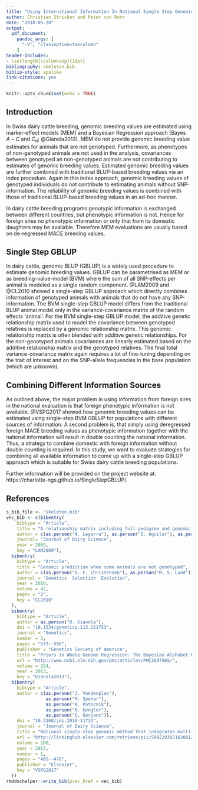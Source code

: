 ```yaml
---
title: "Using International Information In National Single Step Genomic BLUP In Swiss Dairy Cattle"
author: Christian Stricker and Peter von Rohr
date: "2018-05-28"
output: 
  pdf_document:
    pandoc_args: [
      "-V", "classoption=twocolumn"
    ]
header-includes:
- \setlength{\columnsep}{18pt}
bibliography: skeleton.bib
biblio-style: apalike
link-citations: yes
---
```


```r
knitr::opts_chunk$set(echo = TRUE)
```

## Introduction
In Swiss dairy cattle breeding, genomic breeding values are estimated using marker-effect models (MEM) and a Bayesian Regression approach (Bayes $A - C$ and $C_{\pi}$; @Gianola2013). MEM do not provide genomic breeding value estimates for animals that are not genotyped. Furthermore, as phenotypes of non-genotyped animals are not used in the analysis, covariances between genotyped an non-genotyped animals are not contributing to estimates of genomic breeding values. Estimated genomic breeding values are further combined with traditional BLUP-based breeding values via an index procedure. Again in this index approach, genomic breeding values of genotyped individuals do not contribute to estimating animals without SNP-information. The reliability of genomic breeding values is combined with those of traditional BLUP-based breeding values in an ad-hoc manner.

In dairy cattle breeding programs genotypic information is exchanged between different countries, but phenotypic information is not. Hence for foreign sires no phenotypic information or only that from its domestic daughters may be available. Therefore MEM evaluations are usually based on de-regressed MACE breeding values.


## Single Step GBLUP
In dairy cattle, genomic BLUP (GBLUP) is a widely used procedure to estimate genomic breeding values. GBLUP can be parametrised as MEM or as breeding-value-model (BVM) where the sum of all SNP-effects per animal is modeled as a single random component. @LAM2009  and @CL2010 showed a single-step GBLUP approach which directly combines information of genotyped animals with animals that do not have any SNP-information. The BVM single-step GBLUP model differs from the traditional BLUP animal model only in the variance-covariance matrix of the random effects 'animal'. For the BVM single-step GBLUP model, the additive genetic relationship matrix used to model the covariance between genotyped relatives is replaced by a genomic relationship matrix. This genomic relationship matrix is often blended with additive genetic relationships. For the non-genotyped animals covariances are linearly estimated based on the additive relationship matrix and the genotyped relatives. The final total variance-covariance matrix again requires a lot of fine-tuning depending on the trait of interest and on the SNP-allele frequencies in the base population (which are unknown). 


## Combining Different Information Sources
As outlined above, the major problem in using information from foreign sires in the national evaluation is that foreign phenotypic information is not available. @VSPG2017 showed how genomic breeding values can be estimated using single-step BVM GBLUP for populations with different sources of information. A second problem is, that simply using deregressed foreign MACE breeding values as phenotypic information together with the national information will result in double counting the national information. Thus, a strategy to combine domestic with foreign information without double counting is required.  In this study, we want to evaluate strategies for combining all available information to come up with a single-step GBLUP approach which is suitable for Swiss dairy cattle breeding populations. 

Further information will be provided on the project website at: https://charlotte-ngs.github.io/SingleStepGBLUP/.

## References
\tiny
```r
s_bib_file <- "skeleton.bib"
vec_bib <- c(bibentry(
    bibtype = "Article",
    title = "A relationship matrix including full pedigree and genomic information",
    author = c(as.person("A. Legarra"), as.person("I. Aguilar"), as.person("I. Misztal")),
    journal= "Journal of Dairy Science",
    year = 2009,
    key = "LAM2009"),
  bibentry(
    bibtype = "Article",
    title = "Genomic prediction when some animals are not genotyped",
    author = c(as.person("O. F. Christensen"), as.person("M. S. Lund")),
    journal = "Genetics  Selection  Evolution",
    year = 2010,
    volume = 42,
    pages = "2",
    key = "CL2010"
  ),  
  bibentry(
    bibtype = "Article",
    author = as.person("D. Gianola"),
    doi = "10.1534/genetics.113.151753",
    journal = "Genetics",
    number = 3,
    pages = "573--596",
    publisher = "Genetics Society of America",
    title = "Priors in Whole-Genome Regression: The Bayesian Alphabet Returns",
    url = "http://www.ncbi.nlm.nih.gov/pmc/articles/PMC3697965/",
    volume = 194,
    year = 2013,
    key = "Gianola2013"),
  bibentry(
    bibtype = "Article",
    author = c(as.person("J. Vandenplas"), 
               as.person("M. Spehar"),
               as.person("K. Potocnik"),
               as.person("N. Gengler"),
               as.person("G. Gorjanc")),
    doi = "10.3168/jds.2016-11733",
    journal = "Journal of Dairy Science",
    title = "National single-step genomic method that integrates multi-national genomic information",
    url = "http://linkinghub.elsevier.com/retrieve/pii/S0022030216308128 http://dx.doi.org/10.3168/jds.2016-11733",
    volume = 100,
    year = 2017,
    number = 1,
    pages = "465--478",
    publisher = "Elsevier",
    key = "VSPG2017"
  ))
rmddochelper::write_bib(pvec_bref = vec_bib)
```

